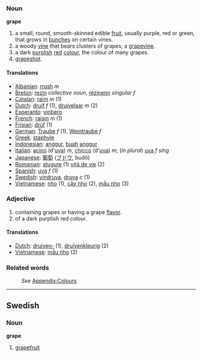 ===Noun===
'''grape'''

#a small, round, smooth-skinned edible [[fruit]], usually purple, red or green, that grows in [[bunch]]es on certain vines.
#a woody [[vine]] that bears clusters of grapes; a [[grapevine]].
#a dark [[purple|purplish]] [[red]] [[color|colour]], the colour of many grapes.
#[[grapeshot]].

==== Translations ====
*[[Albanian]]: [[rrush]] ''m''
*[[Breton]]: [[rezin]] ''collective noun'', [[rezinenn]] ''singular f''
*[[Catalan]]: [[raïm]] ''m'' (1)
*[[Dutch]]: [[druif]] ''f'' (1), [[druivelaar]] ''m'' (2)
*[[Esperanto]]: [[vinbero]]
*[[French]]: [[raisin]] ''m'' (1)
*[[Frisian]]: [[drúf]] (1)
*[[German]]: [[Traube]] ''f'' (1), [[Weintraube]] ''f''
*[[Greek]]: [[staphyle]]
*[[Indonesian]]: [[anggur]], [[buah]] [[anggur]]
*[[Italian]]: [[acino]] (d'[[uva]]) ''m'', [[chicco]] (d'[[uva]]) ''m''; (''in plural'') [[uva]] ''f sing''
*[[Japanese]]: [[葡萄]] ([[ブドウ]], budō)
*[[Romanian]]: [[stugure]] (1) [[viţă de vie]] (2)
*[[Spanish]]: [[uva]] ''f'' (1)
*[[Swedish]]: [[vindruva]], [[druva]] ''c'' (1)
*[[Vietnamese]]: [[nho]] (1), [[cây nho]] (2), [[mầu nho]] (3)

=== Adjective===
#containing grapes or having a grape [[flavor]].
#of a dark purplish red colour.

==== Translations ====
*[[Dutch]]: [[druiven-]] (1), [[druivenkleurig]] (2)
*[[Vietnamese]]: [[mầu nho]] (2)

===Related words===
:''See'' [[Wiktionary_Appendix:Colours|Appendix:Colours]]

----
==Swedish==
===Noun===
'''grape'''

# [[grapefruit]]